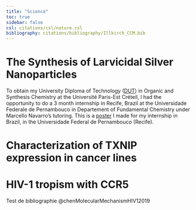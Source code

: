 ---
title: "Science"
toc: true
sidebar: false
csl: citations/csl/nature.csl
bibliography: citations/bibliography/Illkirch_CCM.bib
---
# The Synthesis of Larvicidal Silver Nanoparticles
To obtain my University Diploma of Technology ([DUT](https://www.letudiant.fr/etudes/btsdut/des-dut-aux-but-le-point-sur-le-nouveau-bachelor-universitaire-de-technologie.html)) in Organic and Synthesis Chemistry at the Université Paris-Est Créteil, I had the opportunity to do a 3 month internship in Recife, Brazil at the Universidade Federale de Pernambouco in Departement of Fundamental Chemistry under Marcello Navarro's tutoring. 
This is a [poster](https://martinbagar.github.io/documents/poster_stage-bresil.pdf) I made for my internship in Brazil, in the Universidade Federal de Pernambouco (Recife).


# Characterization of TXNIP expression in cancer lines

# HIV-1 tropism with CCR5

Test de bibliographie @chenMolecularMechanismHIV12019